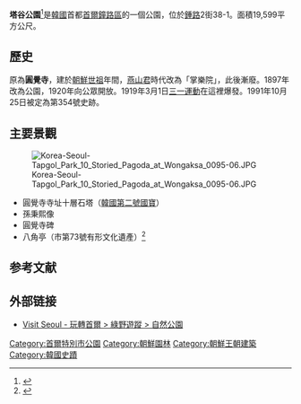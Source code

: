 {{Infobox Korean name
|img=Heavy snow in Seoul, 4 Jan. 2010 - Covered the park with snow.jpg 
|caption=雪中的八角亭
|hangul=탑골 공원
|hanja=塔골公園
|rr=Tapgol Gongwon
|mr=T'apkol Kongwŏn
}}

'''塔谷公園'''<ref>{{Cite web |url=http://big5chinese.visitkorea.or.kr/cht/SI/SI_CH_2_1_2_1.jsp?cid=332834 |title=韓國觀光公社 |access-date=2015-04-23 |archive-url=https://web.archive.org/web/20160305212740/http://big5chinese.visitkorea.or.kr/cht/SI/SI_CH_2_1_2_1.jsp?cid=332834 |archive-date=2016-03-05 |dead-url=yes }}</ref>是[[韓國|韓國]]首都[[首爾|首爾]][[鐘路區|鐘路區]]的一個公園，位於[[鍾路|鍾路]]2街38-1。面積19,599平方公尺。

==歷史==
原為'''圓覺寺'''，建於[[朝鮮世祖|朝鮮世祖]]年間，[[燕山君|燕山君]]時代改為「掌樂院」，此後漸廢。1897年改為公園，1920年向公眾開放。1919年3月1日[[三一運動|三一運動]]在這裡爆發。1991年10月25日被定為第354號史跡。

==主要景觀==
[[File:Korea-Seoul-Tapgol_Park_10_Storied_Pagoda_at_Wongaksa_0095-06.JPG|left]]

*圓覺寺寺址十層石塔（[[大韓民國國寶|韓國第二號國寶]]）
*孫秉熙像
*圓覺寺碑
*八角亭（市第73號有形文化遺產）<ref name="pavilion">{{cite book|title=《北京、首爾、東京歷史文化遺產保護》
|editor=北京市城市規劃設計研究院、首爾市政開發研究院
|date=2008年6月
|publisher=[[中國建築工業出版社|中國建築工業出版社]]
|isbn=978-7-112-09487-5
|pages=115
}}</ref>

==参考文献==
{{reflist}}

== 外部链接 ==
{{Commons category|Tapgol Park}}
* [https://web.archive.org/web/20151208180439/http://www.visitseoul.net/cb/article/article.do?_method=view&art_id=267&lang=cb&m=0004003002017&p=03 Visit Seoul - 玩轉首爾 > 綠野遊蹤 > 自然公園]{{zh-hant}}

[[Category:首爾特別市公園|Category:首爾特別市公園]]
[[Category:朝鮮園林|Category:朝鮮園林]]
[[Category:朝鮮王朝建築|Category:朝鮮王朝建築]]
[[Category:韓國史蹟|Category:韓國史蹟]]